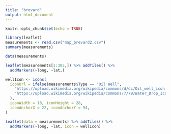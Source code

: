 ```yaml
---
title: "brevard"
output: html_document
---
```


```r
knitr::opts_chunk$set(echo = TRUE)
```

```r
library(leaflet)
measurements <- read.csv("map_brevard2.csv")
summary(measurements)
```

```r
data(measurements)

leaflet(measurements[1:305,]) %>% addTiles() %>%
  addMarkers(~long, ~lat,)
```

```r
wellIcon <- icons(
  iconUrl = ifelse(measurements$Type == "Oil Well",
    "https://upload.wikimedia.org/wikipedia/commons/d/dc/Oil_well_icon.svg",
    "https://upload.wikimedia.org/wikipedia/commons/7/79/Water_Drop_Icon_Vector.png"
  ),
  iconWidth = 18, iconHeight = 28,
  iconAnchorX = 22, iconAnchorY = 94,
)

leaflet(data = measurements) %>% addTiles() %>%
  addMarkers(~long, ~lat, icon = wellIcon)
```

```r

```

